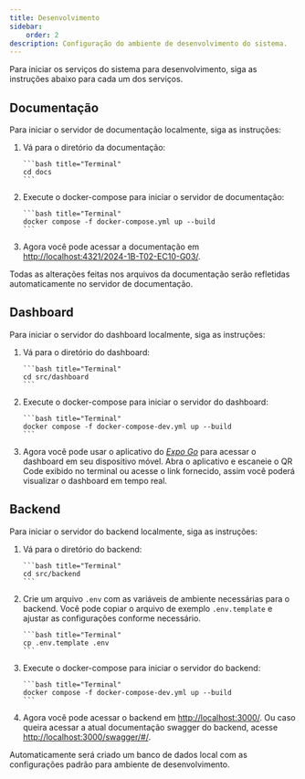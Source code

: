 ```yaml
---
title: Desenvolvimento
sidebar:
    order: 2
description: Configuração do ambiente de desenvolvimento do sistema.
---
```


Para iniciar os serviços do sistema para desenvolvimento, siga as instruções abaixo para cada um dos serviços.


## Documentação

Para iniciar o servidor de documentação localmente, siga as instruções:

<Steps>

1.  Vá para o diretório da documentação:

        ```bash title="Terminal"
        cd docs
        ```

2.  Execute o docker-compose para iniciar o servidor de documentação:

        ```bash title="Terminal"
        docker compose -f docker-compose.yml up --build
        ```

3.  Agora você pode acessar a documentação em [http://localhost:4321/2024-1B-T02-EC10-G03/](http://localhost:4321/2024-1B-T02-EC10-G03/).

</Steps>

Todas as alterações feitas nos arquivos da documentação serão refletidas automaticamente no servidor de documentação.

## Dashboard

Para iniciar o servidor do dashboard localmente, siga as instruções:

<Steps>

1.  Vá para o diretório do dashboard:

        ```bash title="Terminal"
        cd src/dashboard
        ```

2.  Execute o docker-compose para iniciar o servidor do dashboard:

        ```bash title="Terminal"
        docker compose -f docker-compose-dev.yml up --build
        ```

3.  Agora você pode usar o aplicativo do [_Expo Go_](https://expo.dev/go) para acessar o dashboard em seu dispositivo móvel. Abra o aplicativo e escaneie o QR Code exibido no terminal ou acesse o link fornecido, assim você poderá visualizar o dashboard em tempo real.

</Steps>

## Backend

Para iniciar o servidor do backend localmente, siga as instruções:

<Steps>

1.  Vá para o diretório do backend:

        ```bash title="Terminal"
        cd src/backend
        ```

2.  Crie um arquivo `.env` com as variáveis de ambiente necessárias para o backend. Você pode copiar o arquivo de exemplo `.env.template` e ajustar as configurações conforme necessário.

        ```bash title="Terminal"
        cp .env.template .env
        ```

3.  Execute o docker-compose para iniciar o servidor do backend:

        ```bash title="Terminal"
        docker compose -f docker-compose-dev.yml up --build
        ```

4.  Agora você pode acessar o backend em [http://localhost:3000/](http://localhost:3000/). Ou caso queira acessar a atual documentação swagger do backend, acesse [http://localhost:3000/swagger/#/](http://localhost:3000/swagger/#/).

</Steps>

<Aside>Automaticamente será criado um banco de dados local com as configurações padrão para ambiente de desenvolvimento.</Aside>

